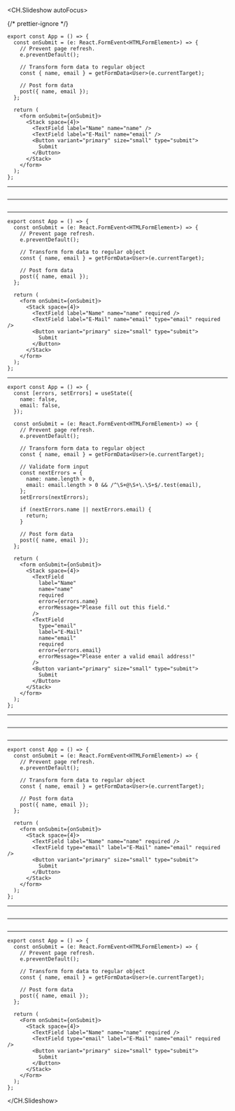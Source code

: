 <CH.Slideshow autoFocus>

{/* prettier-ignore */}
```tsx example.tsx
export const App = () => {
  const onSubmit = (e: React.FormEvent<HTMLFormElement>) => {
    // Prevent page refresh.
    e.preventDefault();

    // Transform form data to regular object
    const { name, email } = getFormData<User>(e.currentTarget);

    // Post form data
    post({ name, email });
  };

  return (
    <form onSubmit={onSubmit}>
      <Stack space={4}>
        <TextField label="Name" name="name" />
        <TextField label="E-Mail" name="email" />
        <Button variant="primary" size="small" type="submit">
          Submit
        </Button>
      </Stack>
    </form>
  );
};
```

---

```tsx example.tsx focus=14:22

```

---

```tsx example.tsx focus=2:11,14[11:29]

```

---

```tsx example.tsx focus=16[45:52],17[48:68]
export const App = () => {
  const onSubmit = (e: React.FormEvent<HTMLFormElement>) => {
    // Prevent page refresh.
    e.preventDefault();

    // Transform form data to regular object
    const { name, email } = getFormData<User>(e.currentTarget);

    // Post form data
    post({ name, email });
  };

  return (
    <form onSubmit={onSubmit}>
      <Stack space={4}>
        <TextField label="Name" name="name" required />
        <TextField label="E-Mail" name="email" type="email" required />
        <Button variant="primary" size="small" type="submit">
          Submit
        </Button>
      </Stack>
    </form>
  );
};
```

---

```tsx example.tsx focus=2:5,14:23
export const App = () => {
  const [errors, setErrors] = useState({
    name: false,
    email: false,
  });

  const onSubmit = (e: React.FormEvent<HTMLFormElement>) => {
    // Prevent page refresh.
    e.preventDefault();

    // Transform form data to regular object
    const { name, email } = getFormData<User>(e.currentTarget);

    // Validate form input
    const nextErrors = {
      name: name.length > 0,
      email: email.length > 0 && /^\S+@\S+\.\S+$/.test(email),
    };
    setErrors(nextErrors);

    if (nextErrors.name || nextErrors.email) {
      return;
    }

    // Post form data
    post({ name, email });
  };

  return (
    <form onSubmit={onSubmit}>
      <Stack space={4}>
        <TextField
          label="Name"
          name="name"
          required
          error={errors.name}
          errorMessage="Please fill out this field."
        />
        <TextField
          type="email"
          label="E-Mail"
          name="email"
          required
          error={errors.email}
          errorMessage="Please enter a valid email address!"
        />
        <Button variant="primary" size="small" type="submit">
          Submit
        </Button>
      </Stack>
    </form>
  );
};
```

---

```tsx example.tsx focus=36:37,44:45

```

---

```tsx example.tsx

```

---

```tsx example.tsx
export const App = () => {
  const onSubmit = (e: React.FormEvent<HTMLFormElement>) => {
    // Prevent page refresh.
    e.preventDefault();

    // Transform form data to regular object
    const { name, email } = getFormData<User>(e.currentTarget);

    // Post form data
    post({ name, email });
  };

  return (
    <form onSubmit={onSubmit}>
      <Stack space={4}>
        <TextField label="Name" name="name" required />
        <TextField type="email" label="E-Mail" name="email" required />
        <Button variant="primary" size="small" type="submit">
          Submit
        </Button>
      </Stack>
    </form>
  );
};
```

---

```tsx example.tsx focus=16:17

```

---

```tsx example.tsx

```

---

```tsx example.tsx
export const App = () => {
  const onSubmit = (e: React.FormEvent<HTMLFormElement>) => {
    // Prevent page refresh.
    e.preventDefault();

    // Transform form data to regular object
    const { name, email } = getFormData<User>(e.currentTarget);

    // Post form data
    post({ name, email });
  };

  return (
    <Form onSubmit={onSubmit}>
      <Stack space={4}>
        <TextField label="Name" name="name" required />
        <TextField type="email" label="E-Mail" name="email" required />
        <Button variant="primary" size="small" type="submit">
          Submit
        </Button>
      </Stack>
    </Form>
  );
};
```

</CH.Slideshow>
